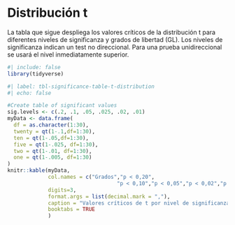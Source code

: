 # Distribución t {#sec-distribución-t-appendix}

La tabla que sigue despliega los valores críticos de la distribución t para diferentes niveles de significanza y grados de libertad (GL). Los niveles de significanza indican un test no direccional. Para una prueba unidireccional se usará el nivel inmediatamente superior.

```r
#| include: false
library(tidyverse)
```

```r
#| label: tbl-significance-table-t-distribution
#| echo: false

#Create table of significant values
sig.levels <- c(.2, .1, .05, .025, .02, .01)
myData <- data.frame(
  df = as.character(1:30),
  twenty = qt(1-.1,df=1:30),
  ten = qt(1-.05,df=1:30),
  five = qt(1-.025, df=1:30),
  two = qt(1-.01, df=1:30),
  one = qt(1-.005, df=1:30)
)
knitr::kable(myData, 
             col.names = c("Grados","p < 0,20",
                                   "p < 0,10","p < 0,05","p < 0,02","p < 0,01"),
             digits=3,
             format.args = list(decimal.mark = ","),
             caption = "Valores críticos de t por nivel de significanza y grados de libertad.",
             booktabs = TRUE
             )
```
